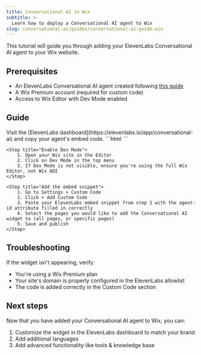 ```yaml
---
title: Conversational AI in Wix
subtitle: >-
  Learn how to deploy a Conversational AI agent to Wix
slug: conversational-ai/guides/conversational-ai-guide-wix
---
```


This tutorial will guide you through adding your ElevenLabs Conversational AI agent to your Wix website.

## Prerequisites

- An ElevenLabs Conversational AI agent created following [this guide](/docs/conversational-ai/docs/agent-setup)
- A Wix Premium account (required for custom code)
- Access to Wix Editor with Dev Mode enabled

## Guide

<Steps>
    <Step title="Get your embed code">
        Visit the [ElevenLabs dashboard](https://elevenlabs.io/app/conversational-ai) and copy your agent's embed code.
        ```html
        <elevenlabs-convai agent-id="YOUR_AGENT_ID"></elevenlabs-convai>
        <script src="https://unpkg.com/@elevenlabs/convai-widget-embed" async type="text/javascript"></script>
        ```
    </Step>

    <Step title="Enable Dev Mode">
        1. Open your Wix site in the Editor
        2. Click on Dev Mode in the top menu
        3. If Dev Mode is not visible, ensure you're using the full Wix Editor, not Wix ADI
    </Step>

    <Step title="Add the embed snippet">
        1. Go to Settings > Custom Code
        2. Click + Add Custom Code
        3. Paste your ElevenLabs embed snippet from step 1 with the agent-id attribute filled in correctly
        4. Select the pages you would like to add the Conversational AI widget to (all pages, or specific pages)
        5. Save and publish
    </Step>

</Steps>

## Troubleshooting

If the widget isn't appearing, verify:

- You're using a Wix Premium plan
- Your site's domain is properly configured in the ElevenLabs allowlist
- The code is added correctly in the Custom Code section

## Next steps

Now that you have added your Conversational AI agent to Wix, you can:

1. Customize the widget in the ElevenLabs dashboard to match your brand
2. Add additional languages
3. Add advanced functionality like tools & knowledge base
